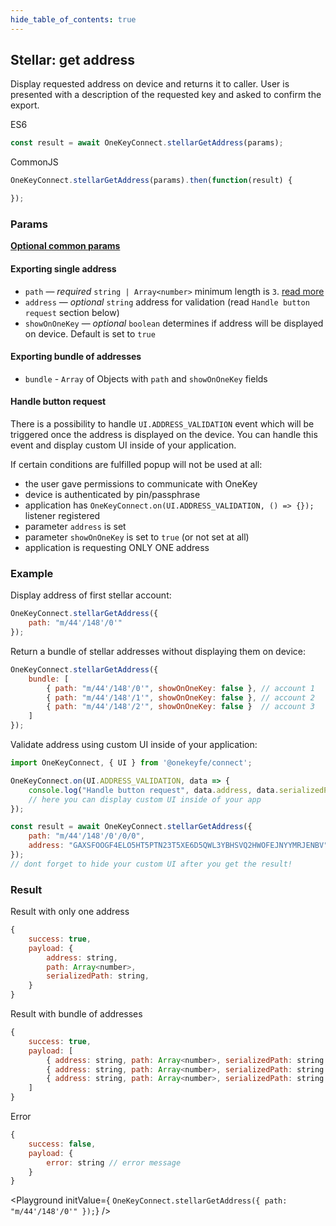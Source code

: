 ```yaml
---
hide_table_of_contents: true
---
```


## Stellar: get address
Display requested address on device and returns it to caller. User is presented with a description of the requested key and asked to confirm the export.

ES6
```javascript
const result = await OneKeyConnect.stellarGetAddress(params);
```

CommonJS
```javascript
OneKeyConnect.stellarGetAddress(params).then(function(result) {

});
```

### Params
[**Optional common params**](./commonParams)
#### Exporting single address
* `path` — *required* `string | Array<number>` minimum length is `3`. [read more](./path)
* `address` — *optional* `string` address for validation (read `Handle button request` section below)
* `showOnOneKey` — *optional* `boolean` determines if address will be displayed on device. Default is set to `true`

#### Exporting bundle of addresses
* `bundle` - `Array` of Objects with `path` and `showOnOneKey` fields

#### Handle button request
There is a possibility to handle `UI.ADDRESS_VALIDATION` event which will be triggered once the address is displayed on the device.
You can handle this event and display custom UI inside of your application.

If certain conditions are fulfilled popup will not be used at all:
- the user gave permissions to communicate with OneKey
- device is authenticated by pin/passphrase
- application has `OneKeyConnect.on(UI.ADDRESS_VALIDATION, () => {});` listener registered
- parameter `address` is set
- parameter `showOnOneKey` is set to `true` (or not set at all)
- application is requesting ONLY ONE address


### Example

Display address of first stellar account:

```javascript
OneKeyConnect.stellarGetAddress({
    path: "m/44'/148'/0'"
});
```

Return a bundle of stellar addresses without displaying them on device:

```javascript
OneKeyConnect.stellarGetAddress({
    bundle: [
        { path: "m/44'/148'/0'", showOnOneKey: false }, // account 1
        { path: "m/44'/148'/1'", showOnOneKey: false }, // account 2
        { path: "m/44'/148'/2'", showOnOneKey: false }  // account 3
    ]
});
```

Validate address using custom UI inside of your application:

```javascript
import OneKeyConnect, { UI } from '@onekeyfe/connect';

OneKeyConnect.on(UI.ADDRESS_VALIDATION, data => {
    console.log("Handle button request", data.address, data.serializedPath);
    // here you can display custom UI inside of your app
});

const result = await OneKeyConnect.stellarGetAddress({
    path: "m/44'/148'/0'/0/0",
    address: "GAXSFOOGF4ELO5HT5PTN23T5XE6D5QWL3YBHSVQ2HWOFEJNYYMRJENBV",
});
// dont forget to hide your custom UI after you get the result!
```

### Result

Result with only one address

```javascript
{
    success: true,
    payload: {
        address: string,
        path: Array<number>,
        serializedPath: string,
    }
}
```

Result with bundle of addresses

```javascript
{
    success: true,
    payload: [
        { address: string, path: Array<number>, serializedPath: string }, // account 1
        { address: string, path: Array<number>, serializedPath: string }, // account 2
        { address: string, path: Array<number>, serializedPath: string }, // account 3
    ]
}
```

Error

```javascript
{
    success: false,
    payload: {
        error: string // error message
    }
}
```

<Playground
    initValue={
`OneKeyConnect.stellarGetAddress({
    path: "m/44'/148'/0'"
});`}
/>

